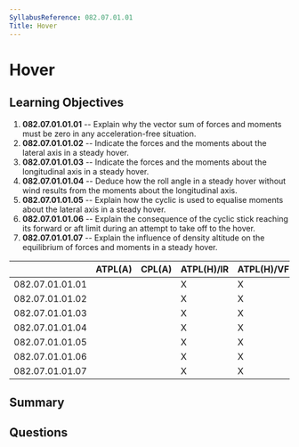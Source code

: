 ```yaml
---
SyllabusReference: 082.07.01.01
Title: Hover
---
```


# Hover

## Learning Objectives

1.  **082.07.01.01.01** -- Explain why the vector sum of forces and moments must
    be zero in any acceleration-free situation.
2.  **082.07.01.01.02** -- Indicate the forces and the moments about the lateral
    axis in a steady hover.
3.  **082.07.01.01.03** -- Indicate the forces and the moments about the
    longitudinal axis in a steady hover.
4.  **082.07.01.01.04** -- Deduce how the roll angle in a steady hover without
    wind results from the moments about the longitudinal axis.
5.  **082.07.01.01.05** -- Explain how the cyclic is used to equalise moments
    about the lateral axis in a steady hover.
6.  **082.07.01.01.06** -- Explain the consequence of the cyclic stick reaching
    its forward or aft limit during an attempt to take off to the hover.
7.  **082.07.01.01.07** -- Explain the influence of density altitude on the
    equilibrium of forces and moments in a steady hover.

|                 | ATPL(A) | CPL(A) | ATPL(H)/IR | ATPL(H)/VFR | CPL(H) | IR | CBIR(A) |
| --------------- | ------- | ------ | ---------- | ----------- | ------ | -- | ------- |
| 082.07.01.01.01 |         |        | X          | X           | X      |    |         |
| 082.07.01.01.02 |         |        | X          | X           | X      |    |         |
| 082.07.01.01.03 |         |        | X          | X           | X      |    |         |
| 082.07.01.01.04 |         |        | X          | X           | X      |    |         |
| 082.07.01.01.05 |         |        | X          | X           | X      |    |         |
| 082.07.01.01.06 |         |        | X          | X           | X      |    |         |
| 082.07.01.01.07 |         |        | X          | X           | X      |    |         |

## Summary

## Questions

